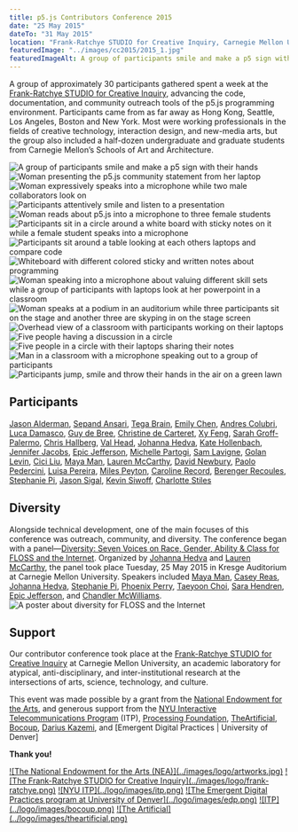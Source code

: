 ```yaml
---
title: p5.js Contributors Conference 2015
date: "25 May 2015"
dateTo: "31 May 2015"
location: "Frank-Ratchye STUDIO for Creative Inquiry, Carnegie Mellon University"
featuredImage: "../images/cc2015/2015_1.jpg"
featuredImageAlt: A group of participants smile and make a p5 sign with their hands.
---
```



A group of approximately 30 participants gathered spent a week at the [Frank-Ratchye STUDIO for Creative Inquiry](http://studioforcreativeinquiry.org/), advancing the code, documentation, and community outreach tools of the p5.js programming environment. Participants came from as far away as Hong Kong, Seattle, Los Angeles, Boston and New York. Most were working professionals in the fields of creative technology, interaction design, and new-media arts, but the group also included a half-dozen undergraduate and graduate students from Carnegie Mellon’s Schools of Art and Architecture.



![A group of participants smile and make a p5 sign with their hands](../images/cc2015/2015_1.jpg)
![Woman presenting the p5.js community statement from her laptop](../images/cc2015/2015_3.jpg)
![Woman expressively speaks into a microphone while two male collaborators look on](../images/cc2015/2015_4.jpg)
![Participants attentively smile and listen to a presentation](../images/cc2015/2015_5.jpg)
![Woman reads about p5.js into a microphone to three female students](../images/cc2015/2015_6.jpg)
![Participants sit in a circle around a white board with sticky notes on it while a female student speaks into a microphone](../images/cc2015/2015_7.jpg)
![Participants sit around a table looking at each others laptops and compare code](../images/cc2015/2015_8.jpg)
![Whiteboard with different colored sticky and written notes about programming](../images/cc2015/2015_9.jpg)
![Woman speaking into a microphone about valuing different skill sets while a group of participants with laptops look at her powerpoint in a classroom](../images/cc2015/2015_10.jpg)
![Woman speaks at a podium in an auditorium while three participants sit on the stage and another three are skyping in on the stage screen](../images/cc2015/2015_11.jpg)
![Overhead view of a classroom with participants working on their laptops](../images/cc2015/2015_12.jpg)
![Five people having a discussion in a circle](../images/cc2015/2015_13.jpg)
![Five people in a circle with their laptops sharing their notes](../images/cc2015/2015_14.jpg)
![Man in a classroom with a microphone speaking out to a group of participants](../images/cc2015/2015_15.jpg)
![Participants jump, smile and throw their hands in the air on a green lawn](../images/cc2015/2015_2.jpg)

## Participants

[Jason Alderman](http://huah.net/jason/), [Sepand Ansari](http://sepans.com/), [Tega Brain](http://tegabrain.com/), [Emily Chen](https://medium.com/@emchenNYC/), [Andres Colubri](http://andrescolubri.net/), [Luca Damasco](https://twitter.com/lucapodular), [Guy de Bree](http://guydebree.com/), [Christine de Carteret](http://www.cjdecarteret.com/), [Xy Feng](http://xystudio.cc/), [Sarah Groff-Palermo](http://www.sarahgp.com/), [Chris Hallberg](http://www.crhallberg.com/), [Val Head](http://valhead.com/), [Johanna Hedva](http://johannahedva.com/), [Kate Hollenbach](http://www.katehollenbach.com/), [Jennifer Jacobs](http://web.media.mit.edu/~jacobsj/), [Epic Jefferson](http://www.epicjefferson.com/), [Michelle Partogi](http://michellepartogi.com/), [Sam Lavigne](http://lav.io/), [Golan Levin](http://flong.com/), [Cici Liu](http://www.liuchangitp.com/), [Maya Man](http://www.mayaman.cc/), [Lauren McCarthy](http://lauren-mccarthy.com/), [David Newbury](http://www.workergnome.com/), [Paolo Pedercini](http://molleindustria.org/), [Luisa Pereira](http://luisaph.com/), [Miles Peyton](http://mileshiroo.info/), [Caroline Record](http://carolinerecord.com/), [Berenger Recoules](http://b2renger.github.io/), [Stephanie Pi](https://pibloginthesky.wordpress.com/), [Jason Sigal](http://jasonsigal.cc/), [Kevin Siwoff](http://studioindefinit.com/), [Charlotte Stiles](http://charlottestiles.com/)

## Diversity

Alongside technical development, one of the main focuses of this conference was outreach, community, and diversity. The conference began with a panel—[Diversity: Seven Voices on Race, Gender, Ability & Class for FLOSS and the Internet](http://studioforcreativeinquiry.org/events/diversity-seven-voices-on-race-gender-ability-class-for-floss-and-the-internet). Organized by [Johanna Hedva](http://johannahedva.com/) and [Lauren McCarthy](http://lauren-mccarthy.com/), the panel took place Tuesday, 25 May 2015 in Kresge Auditorium at Carnegie Mellon University. Speakers included [Maya Man](http://www.mayaman.cc/), [Casey Reas](http://reas.com/), [Johanna Hedva](http://johannahedva.com/), [Stephanie Pi](https://pibloginthesky.wordpress.com/), [Phoenix Perry](http://phoenixperry.com/), [Taeyoon Choi](http://taeyoonchoi.com/), [Sara Hendren](http://ablersite.org/), [Epic Jefferson](http://www.epicjefferson.com/), and [Chandler McWilliams](http://chandlermcwilliams.com/).
![A poster about diversity for FLOSS and the Internet](../images/cc2015/diversity_640.jpg)

## Support

Our contributor conference took place at the [Frank-Ratchye STUDIO for Creative Inquiry](http://studioforcreativeinquiry.org/) at Carnegie Mellon University, an academic laboratory for atypical, anti-disciplinary, and inter-institutional research at the intersections of arts, science, technology, and culture.

This event was made possible by a grant from the [National Endowment for the Arts](https://arts.gov/), and generous support from the [NYU Interactive Telecommunications Program](https://tisch.nyu.edu/itp) (ITP), [Processing Foundation](http://foundation.processing.org/), [TheArtificial](http://theartificial.nl/), [Bocoup](http://bocoup.com/), [Darius Kazemi](http://tinysubversions.com/), and [Emergent Digital Practices | University of Denver]

**Thank you!**

<Logos>
    <a href="https://arts.gov/">![The National Endowment for the Arts (NEA)](../images/logo/artworks.jpg)</a>
    <a href="http://studioforcreativeinquiry.org">![The Frank-Ratchye STUDIO for Creative Inquiry](../images/logo/frank-ratchye.png)</a>
    <a href="https://itp.nyu.edu/itp/">![NYU ITP](../logo/images/itp.png)</a>
    <a href="http://www.du.edu/ahss/edp/">![The Emergent Digital Practices program at University of Denver](../logo/images/edp.png)</a>
    <a href="http://bocoup.com/">![ITP](../logo/images/bocoup.png)</a>
    <a href="http://theartificial.nl/">![The Artificial](../logo/images/theartificial.png)</a>
</Logos>
